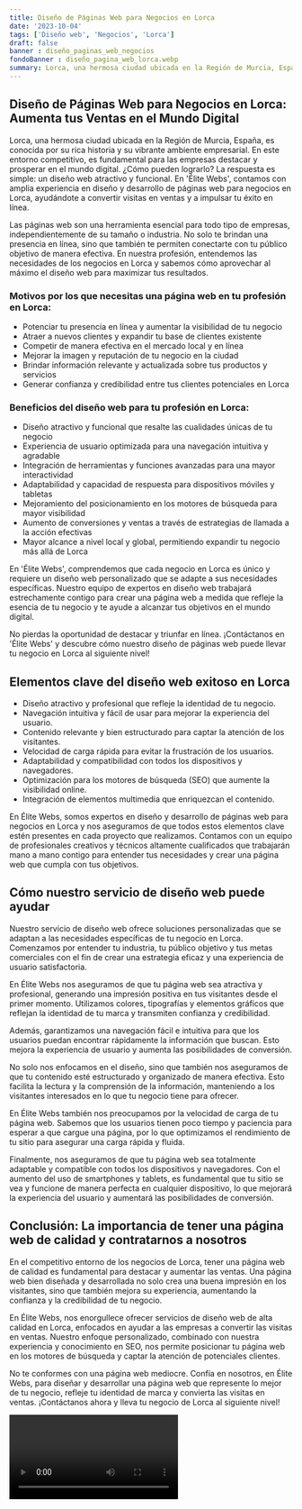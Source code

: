 ```yaml
---
title: Diseño de Páginas Web para Negocios en Lorca
date: '2023-10-04'
tags: ['Diseño web', 'Negocios', 'Lorca']
draft: false
banner : diseño_paginas_web_negocios
fondoBanner : diseño_pagina_web_lorca.webp
summary: Lorca, una hermosa ciudad ubicada en la Región de Murcia, España, es conocida por su rica historia y su vibrante ambiente empresarial. En este entorno competitivo, es fundamental para las empresas destacar y prosperar en el mundo digital. ¿Cómo pueden lograrlo? La respuesta es simple un diseño web atractivo y funcional. En 'Élite Webs', contamos con amplia experiencia en diseño y desarrollo de páginas web para negocios en Lorca, ayudándote a convertir visitas en ventas y a impulsar tu éxito en línea.
---
```


## Diseño de Páginas Web para Negocios en Lorca: Aumenta tus Ventas en el Mundo Digital

Lorca, una hermosa ciudad ubicada en la Región de Murcia, España, es conocida por su rica historia y su vibrante ambiente empresarial. En este entorno competitivo, es fundamental para las empresas destacar y prosperar en el mundo digital. ¿Cómo pueden lograrlo? La respuesta es simple: un diseño web atractivo y funcional. En 'Élite Webs', contamos con amplia experiencia en diseño y desarrollo de páginas web para negocios en Lorca, ayudándote a convertir visitas en ventas y a impulsar tu éxito en línea.

Las páginas web son una herramienta esencial para todo tipo de empresas, independientemente de su tamaño o industria. No solo te brindan una presencia en línea, sino que también te permiten conectarte con tu público objetivo de manera efectiva. En nuestra profesión, entendemos las necesidades de los negocios en Lorca y sabemos cómo aprovechar al máximo el diseño web para maximizar tus resultados.

### Motivos por los que necesitas una página web en tu profesión en Lorca:

- Potenciar tu presencia en línea y aumentar la visibilidad de tu negocio
- Atraer a nuevos clientes y expandir tu base de clientes existente
- Competir de manera efectiva en el mercado local y en línea
- Mejorar la imagen y reputación de tu negocio en la ciudad
- Brindar información relevante y actualizada sobre tus productos y servicios
- Generar confianza y credibilidad entre tus clientes potenciales en Lorca

### Beneficios del diseño web para tu profesión en Lorca:

- Diseño atractivo y funcional que resalte las cualidades únicas de tu negocio
- Experiencia de usuario optimizada para una navegación intuitiva y agradable
- Integración de herramientas y funciones avanzadas para una mayor interactividad
- Adaptabilidad y capacidad de respuesta para dispositivos móviles y tabletas
- Mejoramiento del posicionamiento en los motores de búsqueda para mayor visibilidad
- Aumento de conversiones y ventas a través de estrategias de llamada a la acción efectivas
- Mayor alcance a nivel local y global, permitiendo expandir tu negocio más allá de Lorca

En 'Élite Webs', comprendemos que cada negocio en Lorca es único y requiere un diseño web personalizado que se adapte a sus necesidades específicas. Nuestro equipo de expertos en diseño web trabajará estrechamente contigo para crear una página web a medida que refleje la esencia de tu negocio y te ayude a alcanzar tus objetivos en el mundo digital.

No pierdas la oportunidad de destacar y triunfar en línea. ¡Contáctanos en 'Élite Webs' y descubre cómo nuestro diseño de páginas web puede llevar tu negocio en Lorca al siguiente nivel!

<GifSeo />

<Cta />

## Elementos clave del diseño web exitoso en Lorca

- Diseño atractivo y profesional que refleje la identidad de tu negocio.
- Navegación intuitiva y fácil de usar para mejorar la experiencia del usuario.
- Contenido relevante y bien estructurado para captar la atención de los visitantes.
- Velocidad de carga rápida para evitar la frustración de los usuarios.
- Adaptabilidad y compatibilidad con todos los dispositivos y navegadores.
- Optimización para los motores de búsqueda (SEO) que aumente la visibilidad online.
- Integración de elementos multimedia que enriquezcan el contenido.

En Élite Webs, somos expertos en diseño y desarrollo de páginas web para negocios en Lorca y nos aseguramos de que todos estos elementos clave estén presentes en cada proyecto que realizamos. Contamos con un equipo de profesionales creativos y técnicos altamente cualificados que trabajarán mano a mano contigo para entender tus necesidades y crear una página web que cumpla con tus objetivos.

## Cómo nuestro servicio de diseño web puede ayudar

Nuestro servicio de diseño web ofrece soluciones personalizadas que se adaptan a las necesidades específicas de tu negocio en Lorca. Comenzamos por entender tu industria, tu público objetivo y tus metas comerciales con el fin de crear una estrategia eficaz y una experiencia de usuario satisfactoria.

En Élite Webs nos aseguramos de que tu página web sea atractiva y profesional, generando una impresión positiva en tus visitantes desde el primer momento. Utilizamos colores, tipografías y elementos gráficos que reflejan la identidad de tu marca y transmiten confianza y credibilidad.

Además, garantizamos una navegación fácil e intuitiva para que los usuarios puedan encontrar rápidamente la información que buscan. Esto mejora la experiencia de usuario y aumenta las posibilidades de conversión.

No solo nos enfocamos en el diseño, sino que también nos aseguramos de que tu contenido esté estructurado y organizado de manera efectiva. Esto facilita la lectura y la comprensión de la información, manteniendo a los visitantes interesados ​​en lo que tu negocio tiene para ofrecer.

En Élite Webs también nos preocupamos por la velocidad de carga de tu página web. Sabemos que los usuarios tienen poco tiempo y paciencia para esperar a que cargue una página, por lo que optimizamos el rendimiento de tu sitio para asegurar una carga rápida y fluida.

Finalmente, nos aseguramos de que tu página web sea totalmente adaptable y compatible con todos los dispositivos y navegadores. Con el aumento del uso de smartphones y tablets, es fundamental que tu sitio se vea y funcione de manera perfecta en cualquier dispositivo, lo que mejorará la experiencia del usuario y aumentará las posibilidades de conversión.

## Conclusión: La importancia de tener una página web de calidad y contratarnos a nosotros

En el competitivo entorno de los negocios de Lorca, tener una página web de calidad es fundamental para destacar y aumentar las ventas. Una página web bien diseñada y desarrollada no solo crea una buena impresión en los visitantes, sino que también mejora su experiencia, aumentando la confianza y la credibilidad de tu negocio.

En Élite Webs, nos enorgullece ofrecer servicios de diseño web de alta calidad en Lorca, enfocados en ayudar a las empresas a convertir las visitas en ventas. Nuestro enfoque personalizado, combinado con nuestra experiencia y conocimiento en SEO, nos permite posicionar tu página web en los motores de búsqueda y captar la atención de potenciales clientes.

No te conformes con una página web mediocre. Confía en nosotros, en Élite Webs, para diseñar y desarrollar una página web que represente lo mejor de tu negocio, refleje tu identidad de marca y convierta las visitas en ventas. ¡Contáctanos ahora y lleva tu negocio de Lorca al siguiente nivel!

<Video />

<CtaBot job='Negocios' city='Lorca'/>

<Gmaps query='Lorca+españa+maps' />